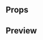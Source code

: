
<Meta title="User Photo" component={UserPhoto} />

## Props

<Props of={UserPhoto} />

## Preview

<Preview>
  <Story name="User Photo">
    <UserPhoto
      large={boolean('Is Large', false)}
      photoUrl={text(
        'URL',
        'https://i.blogs.es/d9095a/lily-collins/650_1200.jpg'
      )}
    />
  </Story>
</Preview>
